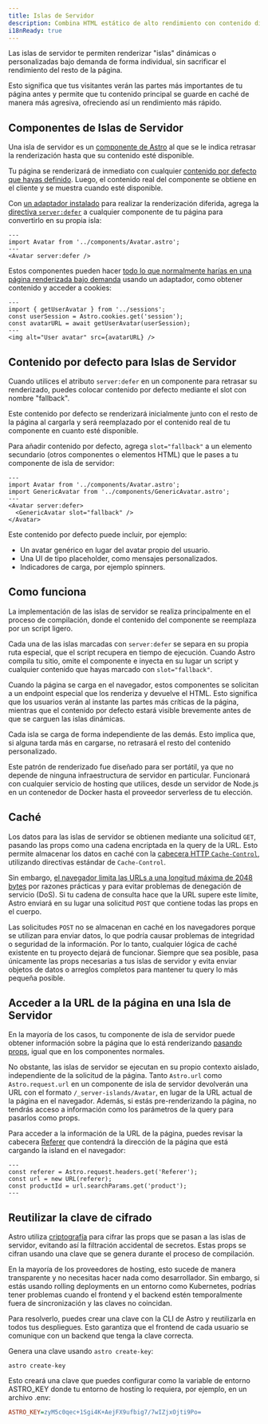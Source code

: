 ```yaml
---
title: Islas de Servidor
description: Combina HTML estático de alto rendimiento con contenido dinámico renderizado en el servidor.
i18nReady: true
---
```


Las islas de servidor te permiten renderizar "islas" dinámicas o personalizadas bajo demanda de forma individual, sin sacrificar el rendimiento del resto de la página.

Esto significa que tus visitantes verán las partes más importantes de tu página antes y permite que tu contenido principal se guarde en caché de manera más agresiva, ofreciendo así un rendimiento más rápido.

## Componentes de Islas de Servidor

Una isla de servidor es un [componente de Astro](/es/basics/astro-components/) al que se le indica retrasar la renderización hasta que su contenido esté disponible.

Tu página se renderizará de inmediato con cualquier [contenido por defecto que hayas definido](#contenido-por-defecto-para-islas-de-servidor). Luego, el contenido real del componente se obtiene en el cliente y se muestra cuando esté disponible.

Con [un adaptador instalado](/es/guides/on-demand-rendering/#adaptadores-de-servidor) para realizar la renderización diferida, agrega la [directiva `server:defer`](/es/reference/directives-reference/#directivas-del-servidor) a cualquier componente de tu página para convertirlo en su propia isla:

```astro title="src/pages/index.astro" "server:defer"
---
import Avatar from '../components/Avatar.astro';
---
<Avatar server:defer />
```

Estos componentes pueden hacer [todo lo que normalmente harías en una página renderizada bajo demanda](/es/guides/on-demand-rendering/#funciones-de-renderizado-bajo-demanda) usando un adaptador, como obtener contenido y acceder a cookies:

```astro title="src/components/Avatar.astro"
---
import { getUserAvatar } from '../sessions';
const userSession = Astro.cookies.get('session');
const avatarURL = await getUserAvatar(userSession);
---
<img alt="User avatar" src={avatarURL} />
```

## Contenido por defecto para Islas de Servidor

Cuando utilices el atributo `server:defer` en un componente para retrasar su renderizado, puedes colocar contenido por defecto mediante el slot con nombre "fallback".

Este contenido por defecto se renderizará inicialmente junto con el resto de la página al cargarla y será reemplazado por el contenido real de tu componente en cuanto esté disponible.

Para añadir contenido por defecto, agrega `slot="fallback"` a un elemento secundario (otros componentes o elementos HTML) que le pases a tu componente de isla de servidor:

```astro
---
import Avatar from '../components/Avatar.astro';
import GenericAvatar from '../components/GenericAvatar.astro';
---
<Avatar server:defer>
  <GenericAvatar slot="fallback" />
</Avatar>
```

Este contenido por defecto puede incluir, por ejemplo:

- Un avatar genérico en lugar del avatar propio del usuario.
- Una UI de tipo placeholder, como mensajes personalizados.
- Indicadores de carga, por ejemplo spinners.


## Como funciona

La implementación de las islas de servidor se realiza principalmente en el proceso de compilación, donde el contenido del componente se reemplaza por un script ligero.

Cada una de las islas marcadas con `server:defer` se separa en su propia ruta especial, que el script recupera en tiempo de ejecución. Cuando Astro compila tu sitio, omite el componente e inyecta en su lugar un script y cualquier contenido que hayas marcado con `slot="fallback"`.

Cuando la página se carga en el navegador, estos componentes se solicitan a un endpoint especial que los renderiza y devuelve el HTML. Esto significa que los usuarios verán al instante las partes más críticas de la página, mientras que el contenido por defecto estará visible brevemente antes de que se carguen las islas dinámicas.

Cada isla se carga de forma independiente de las demás. Esto implica que, si alguna tarda más en cargarse, no retrasará el resto del contenido personalizado.

Este patrón de renderizado fue diseñado para ser portátil, ya que no depende de ninguna infraestructura de servidor en particular. Funcionará con cualquier servicio de hosting que utilices, desde un servidor de Node.js en un contenedor de Docker hasta el proveedor serverless de tu elección.

## Caché

Los datos para las islas de servidor se obtienen mediante una solicitud `GET`, pasando las props como una cadena encriptada en la query de la URL. Esto permite almacenar los datos en caché con la [cabecera HTTP `Cache-Control`](https://developer.mozilla.org/es/docs/Web/HTTP/Headers/Cache-Control), utilizando directivas estándar de `Cache-Control`.

Sin embargo, [el navegador limita las URLs a una longitud máxima de 2048 bytes](https://chromium.googlesource.com/chromium/src/+/master/docs/security/url_display_guidelines/url_display_guidelines.md#url-length) por razones prácticas y para evitar problemas de denegación de servicio (DoS). Si tu cadena de consulta hace que la URL supere este límite, Astro enviará en su lugar una solicitud `POST` que contiene todas las props en el cuerpo. 

Las solicitudes `POST` no se almacenan en caché en los navegadores porque se utilizan para enviar datos, lo que podría causar problemas de integridad o seguridad de la información. Por lo tanto, cualquier lógica de caché existente en tu proyecto dejará de funcionar. Siempre que sea posible, pasa únicamente las props necesarias a tus islas de servidor y evita enviar objetos de datos o arreglos completos para mantener tu query lo más pequeña posible. 

## Acceder a la URL de la página en una Isla de Servidor

En la mayoría de los casos, tu componente de isla de servidor puede obtener información sobre la página que lo está renderizando [pasando props](/es/basics/astro-components/#props-de-componentes), igual que en los componentes normales. 

No obstante, las islas de servidor se ejecutan en su propio contexto aislado, independiente de la solicitud de la página. Tanto `Astro.url` como `Astro.request.url` en un componente de isla de servidor devolverán una URL con el formato `/_server-islands/Avatar`, en lugar de la URL actual de la página en el navegador. Además, si estás pre-renderizando la página, no tendrás acceso a información como los parámetros de la query para pasarlos como props.

Para acceder a la información de la URL de la página, puedes revisar la cabecera [Referer](https://developer.mozilla.org/es/docs/Web/HTTP/Headers/Referer) que contendrá la dirección de la página que está cargando la island en el navegador:

```astro
---
const referer = Astro.request.headers.get('Referer');
const url = new URL(referer);
const productId = url.searchParams.get('product');
---
```

## Reutilizar la clave de cifrado

Astro utiliza [criptografía](https://developer.mozilla.org/es/docs/Glossary/Cryptography) para cifrar las props que se pasan a las islas de servidor, evitando así la filtración accidental de secretos. Estas props se cifran usando una clave que se genera durante el proceso de compilación.

En la mayoría de los proveedores de hosting, esto sucede de manera transparente y no necesitas hacer nada como desarrollador. Sin embargo, si estás usando rolling deployments en un entorno como Kubernetes, podrías tener problemas cuando el frontend y el backend estén temporalmente fuera de sincronización y las claves no coincidan.

Para resolverlo, puedes crear una clave con la CLI de Astro y reutilizarla en todos tus despliegues. Esto garantiza que el frontend de cada usuario se comunique con un backend que tenga la clave correcta.

Genera una clave usando `astro create-key`:

```shell
astro create-key
```

Esto creará una clave que puedes configurar como la variable de entorno ASTRO_KEY donde tu entorno de hosting lo requiera, por ejemplo, en un archivo .env:

```ini title=".env"
ASTRO_KEY=zyM5c0qec+1Sgi4K+AejFX9ufbig7/7wIZjxOjti9Po=
```
